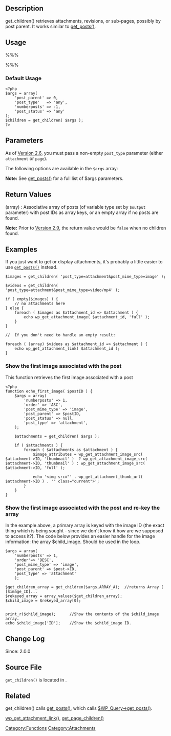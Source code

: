 {{Languages|
{{en|Function Reference/get children}}
{{it|Riferimento funzioni/get children}}
{{ko|Function Reference/get children}}
{{ja|関数リファレンス/get children}}
{{pt-br|Referência de Função/get children}}
{{ru|Справочник по функциям/get children}}
}}

== Description ==

get_children() retrieves attachments, revisions, or sub-pages, possibly by post parent. It works similar to [[Function Reference/get posts|get_posts()]].

== Usage ==

%%% <?php $children_array = get_children( $args, $output ); ?> %%%

===Default Usage===

<pre>
<?php 
$args = array(
	'post_parent' => 0,
	'post_type'   => 'any', 
	'numberposts' => -1,
	'post_status' => 'any' 
);
$children = get_children( $args );
?>
</pre>

== Parameters ==

As of [[Version 2.6]], you must pass a non-empty <tt>post_type</tt> parameter (either <tt>attachment</tt> or <tt>page</tt>).

The following options are available in the <tt>$args</tt> array:

{{Parameter|'numberposts'|integer|Number of child posts to retrieve.|optional|'-1'}}
{{Parameter|'post_parent'|integer|Pass the ID of a post or Page to get its children. Pass 0 to get attachments without parent. Pass <tt>null</tt> to get any child regardless of parent.|optional|'0'}}
{{Parameter|'post_type'|string|Any value from post_type column of the posts table, such as <tt>attachment</tt>, <tt>page</tt>, or <tt>revision</tt>; or the keyword <tt>any</tt>.|optional|'0'}}
{{Parameter|'post_status'|string|Any value from the <tt>post_status</tt> column of the wp_posts table, such as <tt>publish</tt>, <tt>draft</tt>, or <tt>inherit</tt>; or the keyword <tt>any</tt>.|optional|'any'}}
{{Parameter|'post_mime_type'|string|A full or partial mime-type, e.g. <tt>image</tt>, <tt>video</tt>, <tt>video/mp4</tt>, which is matched against a post's <tt>post_mime_type</tt> field.|optional}}

'''Note: ''' See [[Template Tags/get posts|get_posts()]] for a full list of $args parameters.

{{Parameter|'output'|constant|Variable type of the array items returned by the function: one of <tt>OBJECT</tt>, <tt>ARRAY_A</tt>, <tt>ARRAY_N</tt>.|optional|OBJECT}}

== Return Values ==

; (array) : Associative array of posts (of variable type set by <tt>$output</tt> parameter) with post IDs as array keys, or an empty array if no posts are found.

'''Note: ''' Prior to [[Version 2.9]], the return value would be <tt>false</tt> when no children found.

== Examples ==

If you just want to get or display attachments, it's probably a little easier to use <code>[[Template_Tags/get_posts#Show_attachments_for_the_current_post|get_posts()]]</code> instead.

<pre>$images = get_children( 'post_type=attachment&post_mime_type=image' );

$videos = get_children( 'post_type=attachment&post_mime_type=video/mp4' );

if ( empty($images) ) {
	// no attachments here
} else {
	foreach ( $images as $attachment_id => $attachment ) {
		echo wp_get_attachment_image( $attachment_id, 'full' );
	}
}

//  If you don't need to handle an empty result:

foreach ( (array) $videos as $attachment_id => $attachment ) {
	echo wp_get_attachment_link( $attachment_id );
}</pre>

=== Show the first image associated with the post ===
This function retrieves the first image associated with a post
<pre>
<?php
function echo_first_image( $postID ) {
	$args = array(
		'numberposts' => 1,
		'order' => 'ASC',
		'post_mime_type' => 'image',
		'post_parent' => $postID,
		'post_status' => null,
		'post_type' => 'attachment',
	);

	$attachments = get_children( $args );

	if ( $attachments ) {
		foreach ( $attachments as $attachment ) {
			$image_attributes = wp_get_attachment_image_src( $attachment->ID, 'thumbnail' )  ? wp_get_attachment_image_src( $attachment->ID, 'thumbnail' ) : wp_get_attachment_image_src( $attachment->ID, 'full' );

			echo '<img src="' . wp_get_attachment_thumb_url( $attachment->ID ) . '" class="current">';
		}
	}
}
</pre>

=== Show the first image associated with the post and re-key the array ===
In the example above, a primary array is keyed with the image ID (the exact thing which is being sought - since we don't know it how are we supposed to access it?). The code below provides an easier handle for the image information: the array $child_image. Should be used in the loop.
 
<pre>
$args = array(
	'numberposts' => 1,
	'order'=> 'DESC',
	'post_mime_type' => 'image',
	'post_parent' => $post->ID,
	'post_type' => 'attachment'
	);

$get_children_array = get_children($args,ARRAY_A);  //returns Array ( [$image_ID]... 
$rekeyed_array = array_values($get_children_array);
$child_image = $rekeyed_array[0];  


print_r($child_image);  	//Show the contents of the $child_image array.
echo $child_image['ID'];   	//Show the $child_image ID.
</pre>

== Change Log ==
Since: 2.0.0

==Source File==

<tt>get_children()</tt> is located in {{Trac|wp-includes/post.php}}.

== Related ==

get_children() calls [[Template Tags/get posts|get_posts()]], which calls [[Class Reference/WP Query#Methods|$WP_Query->get_posts()]].

[[Template Tags/wp get attachment link|wp_get_attachment_link()]],
[[Function_Reference/get_page_children|get_page_children()]]

{{Tag Footer}}

[[Category:Functions]]
[[Category:Attachments]]